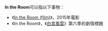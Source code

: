 '''In the Room'''可以指以下事物：
* 《[[In_the_Room_(film)|In the Room (film)]]》，2015年電影
* 《In the Room》，《[[白宮風雲|白宮風雲]]》第六季的劇情標題

{{disambig|Cat=非中文名称消歧义}}